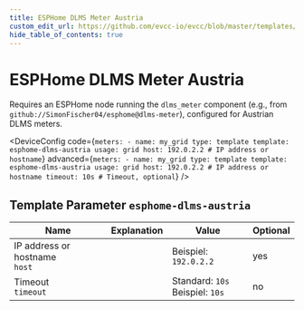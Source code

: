 ```yaml
---
title: ESPHome DLMS Meter Austria
custom_edit_url: https://github.com/evcc-io/evcc/blob/master/templates/definition/meter/esphome-dlms-austria.yaml
hide_table_of_contents: true
---
```



# ESPHome DLMS Meter Austria

<div className="device-detail-container">
  <div className="device-detail-content">
    <DeviceFeatures features="" />

Requires an ESPHome node running the `dlms_meter` component (e.g., from `github://SimonFischer04/esphome@dlms-meter`),
configured for Austrian DLMS meters.


<DeviceConfig code={`meters:
    - name: my_grid
      type: template
      template: esphome-dlms-austria
      usage: grid
      host: 192.0.2.2 # IP address or hostname`} advanced={`meters:
    - name: my_grid
      type: template
      template: esphome-dlms-austria
      usage: grid
      host: 192.0.2.2 # IP address or hostname
      timeout: 10s # Timeout, optional`} />
  </div>
  <div className="device-detail-icon">
    <evcc-icon
      type="meter"
      name="esphome-dlms-meter-austria"
      size="400px"
      alt="ESPHome DLMS Meter Austria"
      className="device-detail-icon-img"
    ></evcc-icon>
  </div>
</div>

## Template Parameter `esphome-dlms-austria`

| Name | Explanation | Value | Optional |
|-----------|-------------|-------|----------|
| IP address or hostname<br/>`host` |  | Beispiel: `192.0.2.2` | yes |
| Timeout<br/>`timeout` |  | Standard: `10s`<br/>Beispiel: `10s` | no |

